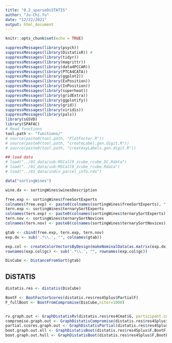 ```yaml
---
title: "0.2_sparseDiSTATIS"
author: "Ju-Chi.Yu"
date: "12/22/2021"
output: html_document
---
```


```r
knitr::opts_chunk$set(echo = TRUE)
```

```r
suppressMessages(library(psych))
suppressMessages(library(DistatisR)) # 
suppressMessages(library(tidyr))
suppressMessages(library(magrittr))
suppressMessages(library(data4PCCAR))
suppressMessages(library(PTCA4CATA))
suppressMessages(library(ggplot2))
suppressMessages(library(ExPosition))
suppressMessages(library(InPosition))
suppressMessages(library(superheat))
suppressMessages(library(gridExtra))
suppressMessages(library(ggplotify))
suppressMessages(library(grid))
suppressMessages(library(viridis))
suppressMessages(library(pals))
library(sGSVD)
library(SPAFAC)
# Read functions
tool.path <- "functions/"
# source(paste0(tool.path, "PlotFactor.R"))
# source(paste0(tool.path, "createLabel.gen.digit.R"))
# source(paste0(tool.path, "createxyLabels.gen.digit.R"))

## load data
# load("../01_data/sub-MSCall9_zcube_rcube_DC.Rdata")
# load("../01_data/sub-MSCall9_zcube_rcube.Rdata")
# load("../01_data/indiv_parcel_info.rds")

data("sortingWines")
```

```r

wine.dx <- sortingWines$winesDescription

free.exp <- sortingWines$freeSortExperts
colnames(free.exp) <- paste0(colnames(sortingWines$freeSortExperts), ".freEx")
tern.exp <- sortingWines$ternarySortExperts
colnames(tern.exp) <- paste0(colnames(sortingWines$ternarySortExperts), ".terEx")
tern.nov <- sortingWines$ternarySortNovices
colnames(tern.nov) <- paste0(colnames(sortingWines$ternarySortNovices), ".terNv")

gtab <- cbind(free.exp, tern.exp, tern.nov)
exp.dx <- sub('.*\\.', "", colnames(gtab))

exp.col <- createColorVectorsByDesign(makeNominalData(as.matrix(exp.dx)))
rownames(exp.col$gc) <- sub('.*\\.', "", rownames(exp.col$gc))

DisCube <- DistanceFromSort(gtab)
```

## DiSTATIS

```r
distatis.res <- distatis(DisCube)

BootF <- BootFactorScores(distatis.res$res4Splus$PartialF)
F_fullBoot <- BootFromCompromise(DisCube,niter=1000)


rv.graph.out <- GraphDistatisRv(distatis.res$res4Cmat$G, participant.colors = exp.col$oc)
compromise.graph.out <- GraphDistatisCompromise(distatis.res$res4Splus$F, item.colors = wine.dx$ColorCode)
partial.scores.graph.out <- GraphDistatisPartial(distatis.res$res4Splus$F,distatis.res$res4Splus$PartialF)
boot.graph.out.ell <- GraphDistatisBoot(distatis.res$res4Splus$F,BootF)
boot.graph.out.hull <- GraphDistatisBoot(distatis.res$res4Splus$F,BootF,ellipses=FALSE)

```

